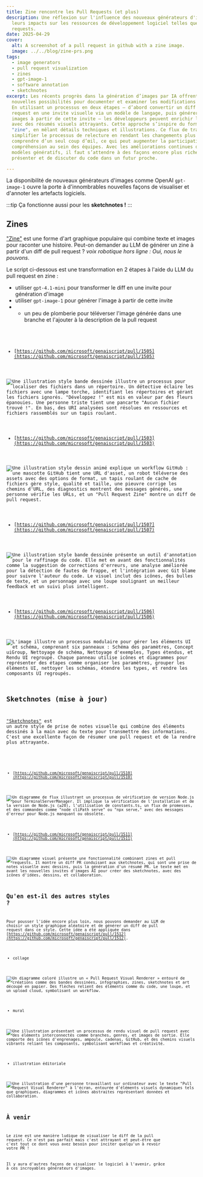 ```yaml
---
title: Zine rencontre les Pull Requests (et plus)
description: Une réflexion sur l'influence des nouveaux générateurs d'images et
  leurs impacts sur les ressources de développement logiciel telles que les pull
  requests.
date: 2025-04-29
cover:
  alt: A screenshot of a pull request in github with a zine image.
  image: ../../blog/zine-prs.png
tags:
  - image generators
  - pull request visualization
  - zines
  - gpt-image-1
  - software annotation
  - sketchnotes
excerpt: Les récents progrès dans la génération d’images par IA offrent de
  nouvelles possibilités pour documenter et examiner les modifications de code.
  En utilisant un processus en deux étapes — d’abord convertir un diff de pull
  request en une invite visuelle via un modèle de langage, puis générer des
  images à partir de cette invite — les développeurs peuvent enrichir leurs PRs
  avec des résumés visuels attrayants. Cette approche s’inspire du format
  "zine", en mêlant détails techniques et illustrations. Ce flux de travail peut
  simplifier le processus de relecture en rendant les changements plus faciles à
  comprendre d’un seul coup d’œil, ce qui peut augmenter la participation et la
  compréhension au sein des équipes. Avec les améliorations continues des
  modèles génératifs, il faut s’attendre à des façons encore plus riches de
  présenter et de discuter du code dans un futur proche.

---
```



<BlogNarration />

La disponibilité de nouveaux générateurs d'images comme OpenAI `gpt-image-1` ouvre la porte à d'innombrables nouvelles façons de visualiser et d'annoter les artefacts logiciels.

:::tip
Ça fonctionne aussi pour les **sketchnotes !**
:::

## Zines

["Zine"](https://en.wikipedia.org/wiki/Zine) est une forme d'art graphique populaire qui combine texte et images pour raconter une histoire. Peut-on demander au LLM de générer un zine à partir d'un diff de pull request ? *voix robotique hors ligne : Oui, nous le pouvons*.

Le script ci-dessous est une transformation en 2 étapes à l'aide du LLM du pull request en zine :

* utiliser `gpt-4.1-mini` pour transformer le diff en une invite pour génération d'image
* utiliser `gpt-image-1` pour générer l'image à partir de cette invite
* * un peu de plomberie pour téléverser l'image générée dans une branche et l'ajouter à la description de la pull request

<Code code={code} lang="ts" wrap title="prd-zine.genai.mts" />

* [https://github.com/microsoft/genaiscript/pull/1505](https://github.com/microsoft/genaiscript/pull/1505)

![Une illustration style bande dessinée illustre un processus pour localiser des fichiers dans un répertoire. Un détective éclaire les fichiers avec une lampe torche, identifiant les répertoires et gérant les fichiers ignorés. "Développez !" est mis en valeur par des fleurs épanouies. Une personne triste tient une pancarte "Aucun fichier trouvé !". En bas, des URI analysées sont résolues en ressources et fichiers rassemblés sur un tapis roulant.](https://raw.githubusercontent.com/microsoft/genaiscript/refs/heads/genai-assets/522d1313a72276c6e257e8515aef10cefca29020918382165d523bed3ac84744.jpg)

* [https://github.com/microsoft/genaiscript/pull/1503](https://github.com/microsoft/genaiscript/pull/1503)

![Une illustration style dessin animé explique un workflow GitHub : une mascotte GitHub tient une URL d'asset, un robot téléverse des assets avec des options de format, un tapis roulant de cache de fichiers gère style, qualité et taille, une pieuvre corrige les chemins d'URL, des diagnostics montrent des messages générés, une personne vérifie les URLs, et un "Pull Request Zine" montre un diff de pull request.](https://raw.githubusercontent.com/microsoft/genaiscript/refs/heads/genai-assets/ac75c0e82897b9bc80b7bdbab503dacdee16da762f1048ae20d163c4d1b5e7ac.jpg)

* [https://github.com/microsoft/genaiscript/pull/1507](https://github.com/microsoft/genaiscript/pull/1507)

![Une illustration style bande dessinée présente un outil d'annotation pour le raffinage du code. Elle met en avant des fonctionnalités comme la suggestion de corrections d'erreurs, une analyse améliorée pour la détection de fautes de frappe, et l'intégration avec Git blame pour suivre l'auteur du code. Le visuel inclut des icônes, des bulles de texte, et un personnage avec une loupe soulignant un meilleur feedback et un suivi plus intelligent.](https://raw.githubusercontent.com/microsoft/genaiscript/refs/heads/genai-assets/1a2f6bff55de7c004d46cfd9b014b598f2be4903702095aaea02c01c95e0df4d.jpg)

* [https://github.com/microsoft/genaiscript/pull/1506](https://github.com/microsoft/genaiscript/pull/1506)

![L'image illustre un processus modulaire pour gérer les éléments UI et schéma, comprenant six panneaux : Schéma des paramètres, Concept uiGroup, Nettoyage de schéma, Nettoyage d'exemples, Types étendus, et Rendu UI regroupé. Chaque panneau utilise icônes et diagrammes pour représenter des étapes comme organiser les paramètres, grouper les éléments UI, nettoyer les schémas, étendre les types, et rendre les composants UI regroupés.](https://raw.githubusercontent.com/microsoft/genaiscript/refs/heads/genai-assets/1b560d071efb015942678ffc705eac01e0d1dad8fd1e88ab521c0283a535a278.jpg)

## Sketchnotes (mise à jour)

["Sketchnotes"](https://sketchyideas.co/sketchnotes/) est un autre style de prise de notes visuelle qui combine des éléments dessinés à la main avec du texte pour transmettre des informations. C'est une excellente façon de résumer une pull request et de la rendre plus attrayante.

<Code code={sketchCode} lang="ts" wrap title="prd-sketch.genai.mts" />

* [https://github.com/microsoft/genaiscript/pull/1510](https://github.com/microsoft/genaiscript/pull/1510)

![Un diagramme de flux illustrant un processus de vérification de version Node.js pour TerminalServerManager. Il implique la vérification de l'installation et de la version de Node.js (≥20), l'utilisation de constants.ts, un flux de promesses, et des commandes comme "node cliPath serve" ou "npx serve," avec des messages d'erreur pour Node.js manquant ou obsolète.](https://raw.githubusercontent.com/microsoft/genaiscript/refs/heads/genai-assets/034e747af0809c2ed0ed02f5e980cce1f48a6f80e0a3c63818694d3afa34647a.jpg)

* [https://github.com/microsoft/genaiscript/pull/1511](https://github.com/microsoft/genaiscript/pull/1511)

![Un diagramme visuel présente une fonctionnalité combinant zines et pull requests. Il montre un diff PR conduisant aux sketchnotes, qui sont une prise de notes visuelle avec dessins, puis la génération d'un résumé PR. Le texte met en avant les nouvelles invites d'images AI pour créer des sketchnotes, avec des icônes d'idées, dessins, et collaboration.](https://raw.githubusercontent.com/microsoft/genaiscript/refs/heads/genai-assets/d9461598f48703dceb7e4dd381292b713c993dbbde2dec3f2b2b18858d774dfb.jpg)

## Qu'en est-il des autres styles ?

Pour pousser l'idée encore plus loin, nous pouvons demander au LLM de choisir un style graphique aléatoire et de générer un diff de pull request dans ce style. Cette idée a été appliquée dans [https://github.com/microsoft/genaiscript/pull/1512](https://github.com/microsoft/genaiscript/pull/1512).

* collage

![Un diagramme coloré illustre un « Pull Request Visual Renderer » entouré de créations comme des bandes dessinées, infographies, zines, sketchnotes et art découpé en papier. Des flèches relient des éléments comme du code, une loupe, et un upload cloud, symbolisant un workflow.](https://raw.githubusercontent.com/microsoft/genaiscript/refs/heads/genai-assets/0cfbcad27efd026c72d23b2d75e801add50a67a7061585e8c680299e2fe8dae6.jpg)

* mural

![Une illustration présentant un processus de rendu visuel de pull request avec des éléments interconnectés comme branches, genres, et images de sortie. Elle comporte des icônes d'engrenages, ampoule, cadenas, GitHub, et des chemins visuels vibrants reliant les composants, symbolisant workflows et créativité.](https://raw.githubusercontent.com/microsoft/genaiscript/refs/heads/genai-assets/a672ed828a6fa1e5dc2561f120f9c35353a2ba27a10cc285a0d40c4a68581e66.jpg)

* illustration éditoriale

![Une illustration d'une personne travaillant sur ordinateur avec le texte "Pull Request Visual Renderer" à l'écran, entourée d'éléments visuels dynamiques tels que graphiques, diagrammes et icônes abstraites représentant données et collaboration.](https://raw.githubusercontent.com/microsoft/genaiscript/refs/heads/genai-assets/c5478b3f3015ee93578984a0c19874b5310fb556290309995077fb1f6077daa9.jpg)

## À venir

Le zine est une manière ludique de visualiser le diff de la pull request. Ce n'est pas parfait mais c'est attrayant et peut-être que c'est tout ce dont vous avez besoin pour inciter quelqu'un à revoir votre PR !

Il y aura d'autres façons de visualiser le logiciel à l'avenir, grâce à ces incroyables générateurs d'images.
